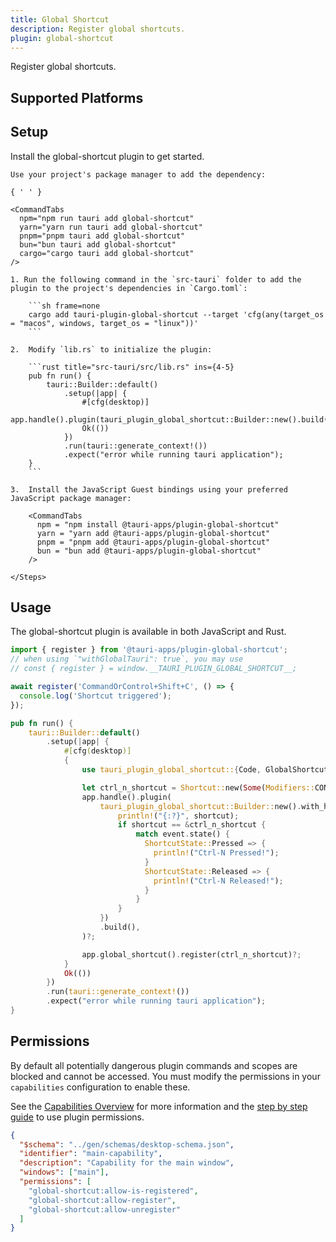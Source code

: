 ```yaml
---
title: Global Shortcut
description: Register global shortcuts.
plugin: global-shortcut
---
```




<PluginLinks plugin={frontmatter.plugin} />

Register global shortcuts.

## Supported Platforms

<Compatibility plugin={frontmatter.plugin} />

## Setup

Install the global-shortcut plugin to get started.

<Tabs>
  <TabItem label="Automatic" >

    Use your project's package manager to add the dependency:

    { ' ' }

    <CommandTabs
      npm="npm run tauri add global-shortcut"
      yarn="yarn run tauri add global-shortcut"
      pnpm="pnpm tauri add global-shortcut"
      bun="bun tauri add global-shortcut"
      cargo="cargo tauri add global-shortcut"
    />

  </TabItem>
  <TabItem label = "Manual">
    <Steps>

    1. Run the following command in the `src-tauri` folder to add the plugin to the project's dependencies in `Cargo.toml`:

        ```sh frame=none
        cargo add tauri-plugin-global-shortcut --target 'cfg(any(target_os = "macos", windows, target_os = "linux"))'
        ```

    2.  Modify `lib.rs` to initialize the plugin:

        ```rust title="src-tauri/src/lib.rs" ins={4-5}
        pub fn run() {
            tauri::Builder::default()
                .setup(|app| {
                    #[cfg(desktop)]
                    app.handle().plugin(tauri_plugin_global_shortcut::Builder::new().build());
                    Ok(())
                })
                .run(tauri::generate_context!())
                .expect("error while running tauri application");
        }
        ```

    3.  Install the JavaScript Guest bindings using your preferred JavaScript package manager:

        <CommandTabs
          npm = "npm install @tauri-apps/plugin-global-shortcut"
          yarn = "yarn add @tauri-apps/plugin-global-shortcut"
          pnpm = "pnpm add @tauri-apps/plugin-global-shortcut"
          bun = "bun add @tauri-apps/plugin-global-shortcut"
        />

    </Steps>

  </TabItem>
</Tabs>

## Usage

The global-shortcut plugin is available in both JavaScript and Rust.

<Tabs>
  <TabItem label="JavaScript" >

```javascript
import { register } from '@tauri-apps/plugin-global-shortcut';
// when using `"withGlobalTauri": true`, you may use
// const { register } = window.__TAURI_PLUGIN_GLOBAL_SHORTCUT__;

await register('CommandOrControl+Shift+C', () => {
  console.log('Shortcut triggered');
});
```

  </TabItem>
  <TabItem label = "Rust" >

```rust title="src-tauri/src/lib.rs"
pub fn run() {
    tauri::Builder::default()
        .setup(|app| {
            #[cfg(desktop)]
            {
                use tauri_plugin_global_shortcut::{Code, GlobalShortcutExt, Modifiers, Shortcut, ShortcutState};

                let ctrl_n_shortcut = Shortcut::new(Some(Modifiers::CONTROL), Code::KeyN);
                app.handle().plugin(
                    tauri_plugin_global_shortcut::Builder::new().with_handler(move |_app, shortcut, event| {
                        println!("{:?}", shortcut);
                        if shortcut == &ctrl_n_shortcut {
                            match event.state() {
                              ShortcutState::Pressed => {
                                println!("Ctrl-N Pressed!");
                              }
                              ShortcutState::Released => {
                                println!("Ctrl-N Released!");
                              }
                            }
                        }
                    })
                    .build(),
                )?;

                app.global_shortcut().register(ctrl_n_shortcut)?;
            }
            Ok(())
        })
        .run(tauri::generate_context!())
        .expect("error while running tauri application");
}
```

  </TabItem>
</Tabs>

## Permissions

By default all potentially dangerous plugin commands and scopes are blocked and cannot be accessed. You must modify the permissions in your `capabilities` configuration to enable these.

See the [Capabilities Overview](/security/capabilities/) for more information and the [step by step guide](/learn/security/using-plugin-permissions/) to use plugin permissions.

```json title="src-tauri/capabilities/main.json" ins={7-9}
{
  "$schema": "../gen/schemas/desktop-schema.json",
  "identifier": "main-capability",
  "description": "Capability for the main window",
  "windows": ["main"],
  "permissions": [
    "global-shortcut:allow-is-registered",
    "global-shortcut:allow-register",
    "global-shortcut:allow-unregister"
  ]
}
```

<PluginPermissions plugin={frontmatter.plugin} />
